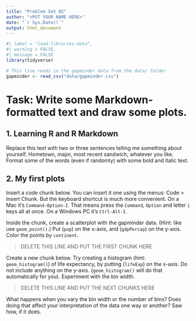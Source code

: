 ```yaml
---
title: "Problem Set 02"
author: "<PUT YOUR NAME HERE>"
date: "`r Sys.Date()`"
output: html_document
---
```


```r
#| label = "load-libraries-data",
#| warning = FALSE,
#| message = FALSE
library(tidyverse)

# This line reads in the gapminder data from the data/ folder
gapminder <- read_csv("data/gapminder.csv")
```

# Task: Write some Markdown-formatted text and draw some plots.

## 1. Learning R and R Markdown

Replace this text with two or three sentences telling me something about yourself. Hometown, major, most recent sandwich, whatever you like. Format some of the words (even if randomly) with some bold and italic text. 

## 2. My first plots

Insert a code chunk below. You can insert it one using the menus: Code > Insert Chunk. But the keyboard shortcut is much more convenient. On a Mac it's `Command-Option-I`. That means press the `Command`, `Option` and letter `i` keys all at once. On a Windows PC it's `Ctrl-Alt-I`. 

Inside the chunk, create a scatterplot with the gapminder data. (Hint: like use `geom_point()`.) Put (`pop`) on the x-axis, and (`gdpPercap`) on the y-axis. Color the points by `continent`.

> DELETE THIS LINE AND PUT THE FIRST CHUNK HERE

Create a new chunk below. Try creating a histogram (hint: `geom_histogram()`) of life expectancy,  by putting (`lifeExp`) on the x-axis. Do not include anything on the y-axis. (`geom_histogram()` will do that automatically for you). Experiment with the bin width. 

> DELETE THIS LINE AND PUT THE NEXT CHUNKS HERE

What happens when you vary the bin width or the number of bins? Does doing that affect your interpretation of the data one way or another? Saw how, if it does.

